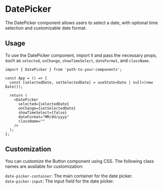 
<Meta of={DatePickerStories} />

# DatePicker

The DatePicker component allows users to select a date, with optional time selection and customizable date format.

<Canvas of={DatePickerStories.Default} />

<Canvas of={DatePickerStories.DateTimePicker} />

## Usage

To use the DatePicker component, import it and pass the necessary props, such as `selected`, `onChange`, `showTimeSelect`, `dateFormat`, and `className`.

```tsx
import { DatePicker } from 'path-to-your-components';

const App = () => {
  const [selectedDate, setSelectedDate] = useState<Date | null>(new Date());

  return (
    <DatePicker
      selected={selectedDate}
      onChange={setSelectedDate}
      showTimeSelect={false}
      dateFormat="MM/dd/yyyy"
      className=""
    />
  );
};
```

## Customization

You can customize the Button component using CSS. The following class names are available for customization:

`date-picker-container`: The main container for the date picker.\
`date-picker-input`: The input field for the date picker.
